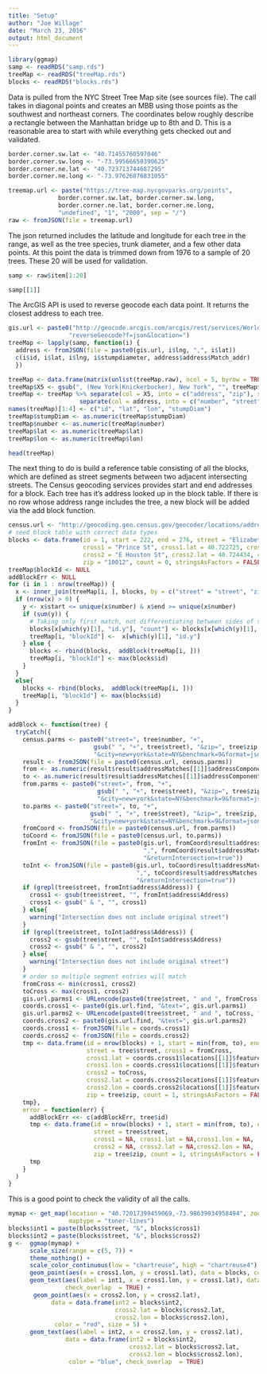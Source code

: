 ```yaml
---
title: "Setup"
author: "Joe Willage"
date: "March 23, 2016"
output: html_document
---
```


```r
library(ggmap)
samp <- readRDS("samp.rds")
treeMap <- readRDS("treeMap.rds")
blocks <- readRDS("blocks.rds")
```

Data is pulled from the NYC Street Tree Map site (see sources file). The call takes in diagonal 
points and creates an MBB using those points as the southwest and northeast corners. The coordinates
below roughly describe a rectangle between the Manhattan bridge up to 8th and D. This is a 
reasonable area to start with while everything gets checked out and validated. 

```r
border.corner.sw.lat <- "40.71455760597046"
border.corner.sw.long <- "-73.99566650390625"
border.corner.ne.lat <- "40.723713744687295"
border.corner.ne.long <- "-73.97626876831055"

treemap.url <- paste("https://tree-map.nycgovparks.org/points",
              border.corner.sw.lat, border.corner.sw.long, 
              border.corner.ne.lat, border.corner.ne.long,
              "undefined", "1", "2000", sep = "/")
raw <- fromJSON(file = treemap.url)
```

The json returned includes the latitude and longitude for each tree in the range, as well as the 
tree species, trunk diameter, and a few other data points. At this point the data is trimmed down
from 1976 to a sample of 20 trees. These 20 will be used for validation. 

```r
samp <- raw$item[1:20]
```

```r
samp[[1]]
```


The ArcGIS API is used to reverse geocode each data point. It returns the closest address to each
tree.  

```r
gis.url <- paste0("http://geocode.arcgis.com/arcgis/rest/services/World/GeocodeServer/",
                 "reverseGeocode?f=json&location=")
treeMap <- lapply(samp, function(i) {
  address <- fromJSON(file = paste0(gis.url, i$lng, ",", i$lat))
  c(i$id, i$lat, i$lng, i$stumpdiameter, address$address$Match_addr)
  })

treeMap <- data.frame(matrix(unlist(treeMap.raw), ncol = 5, byrow = TRUE), stringsAsFactors = FALSE)
treeMap$X5 <- gsub(", (New York|Knickerbocker), New York", "", treeMap$X5)
treeMap <- treeMap %>% separate(col = X5, into = c("address", "zip"), sep = ", ") %>% 
                    separate(col = address, into = c("number", "street"), extra = "merge")
names(treeMap)[1:4] <- c("id", "lat", "lon", "stumpDiam")
treeMap$stumpDiam <- as.numeric(treeMap$stumpDiam)
treeMap$number <- as.numeric(treeMap$number)
treeMap$lat <- as.numeric(treeMap$lat)
treeMap$lon <- as.numeric(treeMap$lon)
```

```r
head(treeMap)
```

The next thing to do is build a reference table consisting of all the blocks, which are defined 
as street segments between two adjacent intersecting streets. The Census geocoding services 
provides start and end addresses for a block. Each tree has it's address looked up in the block 
table. If there is no row whose address range includes the tree, a new block will be added via the
add block function. 

```r
census.url <- "http://geocoding.geo.census.gov/geocoder/locations/address?"
# seed block table with correct data types
blocks <- data.frame(id = 1, start = 222, end = 276, street = "Elizabeth St", 
                     cross1 = "Prince St", cross1.lat = 40.722725, cross1.lon = -73.994156,
                     cross2 = "E Houston St", cross2.lat = 40.724434, cross2.lon = -73.99346, 
                     zip = "10012", count = 0, stringsAsFactors = FALSE)
treeMap$blockId <- NULL
addBlockErr <- NULL
for (i in 1 : nrow(treeMap)) {
  x <- inner_join(treeMap[i, ], blocks, by = c("street" = "street", "zip" = "zip"))
  if (nrow(x) > 0) {
    y <- x$start <= unique(x$number) & x$end >= unique(x$number)
    if (sum(y)) {
      # Taking only first match, not differentiating between sides of street
      blocks[x[which(y)[1], "id.y"], "count"] <- blocks[x[which(y)[1], "id.y"], "count"] + 1
      treeMap[i, "blockId"] <-  x[which(y)[1], "id.y"]
    } else {
      blocks <- rbind(blocks,  addBlock(treeMap[i, ]))
      treeMap[i, "blockId"] <- max(blocks$id)
    }
  }
  else{
    blocks <- rbind(blocks,  addBlock(treeMap[i, ]))
    treeMap[i, "blockId"] <- max(blocks$id)
  } 
}
```

```r
addBlock <- function(tree) {
  tryCatch({
    census.parms <- paste0("street=", tree$number, "+", 
                        gsub(" ", "+", tree$street), "&zip=", tree$zip, 
                        "&city=new+york&state=NY&benchmark=9&format=json")
    result <- fromJSON(file = paste0(census.url, census.parms))
    from <- as.numeric(result$result$addressMatches[[1]]$addressComponents$fromAddress)
    to <- as.numeric(result$result$addressMatches[[1]]$addressComponents$toAddress)
    from.parms <- paste0("street=", from, "+", 
                         gsub(" ", "+", tree$street), "&zip=", tree$zip, 
                         "&city=new+york&state=NY&benchmark=9&format=json")
    to.parms <- paste0("street=", to, "+", 
                       gsub(" ", "+", tree$street), "&zip=", tree$zip, 
                       "&city=new+york&state=NY&benchmark=9&format=json")
    fromCoord <- fromJSON(file = paste0(census.url, from.parms))
    toCoord <- fromJSON(file = paste0(census.url, to.parms))
    fromInt <- fromJSON(file = paste0(gis.url, fromCoord$result$addressMatches[[1]]$coordinates$x, 
                                      ",", fromCoord$result$addressMatches[[1]]$coordinates$y,
                                      "&returnIntersection=true"))
    toInt <- fromJSON(file = paste0(gis.url, toCoord$result$addressMatches[[1]]$coordinates$x, 
                                    ",", toCoord$result$addressMatches[[1]]$coordinates$y,
                                    "&returnIntersection=true"))
    if (grepl(tree$street, fromInt$address$Address)) {
      cross1 <- gsub(tree$street, "", fromInt$address$Address)
      cross1 <- gsub(" & ", "", cross1)
    } else{
      warning("Intersection does not include original street")
    }
    if (grepl(tree$street, toInt$address$Address)) {
      cross2 <- gsub(tree$street, "", toInt$address$Address)
      cross2 <- gsub(" & ", "", cross2)
    } else{
      warning("Intersection does not include original street")
    }
    # order so multiple segment entries will match
    fromCross <- min(cross1, cross2)
    toCross <- max(cross1, cross2)
    gis.url.parms1 <- URLencode(paste0(tree$street, " and ", fromCross, ", nyc"))
    coords.cross1 <- paste0(gis.url.find, "&text=", gis.url.parms1)
    gis.url.parms2 <- URLencode(paste0(tree$street, " and ", toCross, ", nyc"))
    coords.cross2 <- paste0(gis.url.find, "&text=", gis.url.parms2)
    coords.cross1 <- fromJSON(file = coords.cross1)
    coords.cross2 <- fromJSON(file = coords.cross2)
    tmp <- data.frame(id = nrow(blocks) + 1, start = min(from, to), end = max(from, to), 
                      street = tree$street, cross1 = fromCross, 
                      cross1.lat = coords.cross1$locations[[1]]$feature$geometry$y,
                      cross1.lon = coords.cross1$locations[[1]]$feature$geometry$x,
                      cross2 = toCross,
                      cross2.lat = coords.cross2$locations[[1]]$feature$geometry$y,
                      cross2.lon = coords.cross2$locations[[1]]$feature$geometry$x,
                      zip = tree$zip, count = 1, stringsAsFactors = FALSE)
    tmp},
    error = function(err) {
      addBlockErr <<- c(addBlockErr, tree$id)
      tmp <- data.frame(id = nrow(blocks) + 1, start = min(from, to), end = max(from, to), 
                        street = tree$street, 
                        cross1 = NA, cross1.lat = NA,cross1.lon = NA,
                        cross2 = NA, cross2.lat = NA,cross2.lon = NA,
                        zip = tree$zip, count = 1, stringsAsFactors = FALSE)
      tmp
    }
  )
}
```

This is a good point to check the validity of all the calls.  

```r
mymap <- get_map(location = "40.72017399459069,-73.98639034958494", zoom = 15, 
                 maptype = "toner-lines")
blocks$int1 = paste(blocks$street, "&", blocks$cross1)
blocks$int2 = paste(blocks$street, "&", blocks$cross2)
g <-  ggmap(mymap) + 
      scale_size(range = c(5, 7)) +
      theme_nothing() +
      scale_color_continuous(low = "chartreuse", high = "chartreuse4") +
      geom_point(aes(x = cross1.lon, y = cross1.lat), data = blocks, color = "red", size = 5) +
      geom_text(aes(label = int1, x = cross1.lon, y = cross1.lat), data = blocks, color = "blue",
                check_overlap  = TRUE) +
       geom_point(aes(x = cross2.lon, y = cross2.lat), 
            data = data.frame(int2 = blocks$int2, 
                              cross2.lat = blocks$cross2.lat, 
                              cross2.lon = blocks$cross2.lon),
             color = "red", size = 5) +
      geom_text(aes(label = int2, x = cross2.lon, y = cross2.lat), 
                data = data.frame(int2 = blocks$int2, 
                                  cross2.lat = blocks$cross2.lat, 
                                  cross2.lon = blocks$cross2.lon),
                 color = "blue", check_overlap  = TRUE)
```